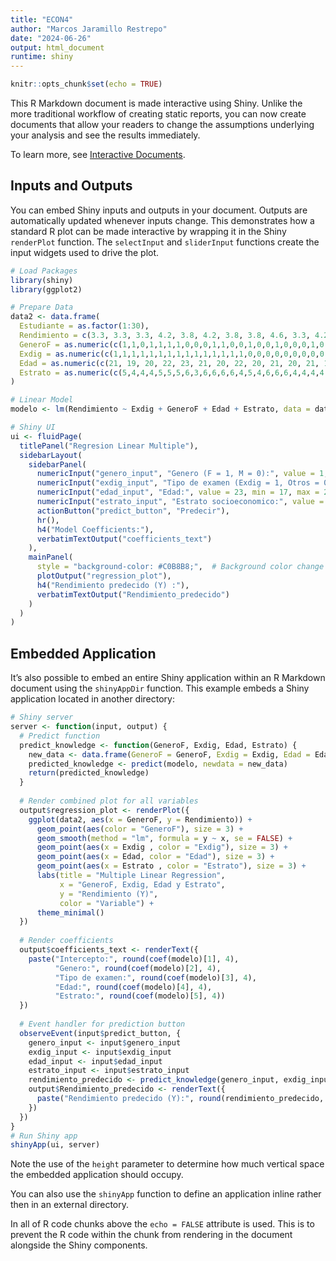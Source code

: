 ```yaml
---
title: "ECON4"
author: "Marcos Jaramillo Restrepo"
date: "2024-06-26"
output: html_document
runtime: shiny
---
```


```r
knitr::opts_chunk$set(echo = TRUE)
```

This R Markdown document is made interactive using Shiny. Unlike the more traditional workflow of creating static reports, you can now create documents that allow your readers to change the assumptions underlying your analysis and see the results immediately. 

To learn more, see [Interactive Documents](http://rmarkdown.rstudio.com/authoring_shiny.html).

## Inputs and Outputs

You can embed Shiny inputs and outputs in your document. Outputs are automatically updated whenever inputs change.  This demonstrates how a standard R plot can be made interactive by wrapping it in the Shiny `renderPlot` function. The `selectInput` and `sliderInput` functions create the input widgets used to drive the plot.

```r
# Load Packages
library(shiny)
library(ggplot2)

# Prepare Data
data2 <- data.frame(
  Estudiante = as.factor(1:30),
  Rendimiento = c(3.3, 3.3, 3.3, 4.2, 3.8, 4.2, 3.8, 3.8, 4.6, 3.3, 4.2, 5, 5, 4.6, 3.3, 1.7, 2.9, 4.2, 2.5, 2.9, 2.5, 2.9, 3.8, 4.2, 2.9, 4.2, 2.5, 2.5, 3.8, 3.8),
  GeneroF = as.numeric(c(1,1,0,1,1,1,1,0,0,0,1,1,0,0,1,0,0,1,0,0,0,1,0,0,1,1,1,0,1,0)),
  Exdig = as.numeric(c(1,1,1,1,1,1,1,1,1,1,1,1,1,1,1,0,0,0,0,0,0,0,0,0,0,0,0,0,0,0)),
  Edad = as.numeric(c(21, 19, 20, 22, 23, 21, 20, 22, 20, 21, 20, 21, 17, 21, 19, 23, 18, 19, 23, 19, 21, 18, 22, 20, 23, 21, 19, 17, 18, 23)),
  Estrato = as.numeric(c(5,4,4,4,5,5,5,6,3,6,6,6,6,4,5,4,6,6,6,4,4,4,4,5,3,6,3,4,4,5))
)

# Linear Model
modelo <- lm(Rendimiento ~ Exdig + GeneroF + Edad + Estrato, data = data2)

# Shiny UI
ui <- fluidPage(
  titlePanel("Regresion Linear Multiple"),
  sidebarLayout(
    sidebarPanel(
      numericInput("genero_input", "Genero (F = 1, M = 0):", value = 1, min = 0, max = 1),
      numericInput("exdig_input", "Tipo de examen (Exdig = 1, Otros = 0):", value = 1, min = 0, max = 1),
      numericInput("edad_input", "Edad:", value = 23, min = 17, max = 23),
      numericInput("estrato_input", "Estrato socioeconomico:", value = 6, min = 3, max = 6),
      actionButton("predict_button", "Predecir"),
      hr(),
      h4("Model Coefficients:"),
      verbatimTextOutput("coefficients_text")
    ),
    mainPanel(
      style = "background-color: #C0B8B8;",  # Background color change
      plotOutput("regression_plot"),
      h4("Rendimiento predecido (Y) :"),
      verbatimTextOutput("Rendimiento_predecido")
    )
  )
)
```

## Embedded Application

It's also possible to embed an entire Shiny application within an R Markdown document using the `shinyAppDir` function. This example embeds a Shiny application located in another directory:

```r
# Shiny server
server <- function(input, output) {
  # Predict function
  predict_knowledge <- function(GeneroF, Exdig, Edad, Estrato) {
    new_data <- data.frame(GeneroF = GeneroF, Exdig = Exdig, Edad = Edad, Estrato = Estrato)
    predicted_knowledge <- predict(modelo, newdata = new_data)
    return(predicted_knowledge)
  }
  
  # Render combined plot for all variables
  output$regression_plot <- renderPlot({
    ggplot(data2, aes(x = GeneroF, y = Rendimiento)) +
      geom_point(aes(color = "GeneroF"), size = 3) +
      geom_smooth(method = "lm", formula = y ~ x, se = FALSE) +
      geom_point(aes(x = Exdig , color = "Exdig"), size = 3) +
      geom_point(aes(x = Edad, color = "Edad"), size = 3) +
      geom_point(aes(x = Estrato , color = "Estrato"), size = 3) +
      labs(title = "Multiple Linear Regression",
           x = "GeneroF, Exdig, Edad y Estrato",
           y = "Rendimiento (Y)",
           color = "Variable") +
      theme_minimal()
  })
  
  # Render coefficients
  output$coefficients_text <- renderText({
    paste("Intercepto:", round(coef(modelo)[1], 4),
          "Genero:", round(coef(modelo)[2], 4),
          "Tipo de examen:", round(coef(modelo)[3], 4),
          "Edad:", round(coef(modelo)[4], 4),
          "Estrato:", round(coef(modelo)[5], 4))
  })
  
  # Event handler for prediction button
  observeEvent(input$predict_button, {
    genero_input <- input$genero_input
    exdig_input <- input$exdig_input
    edad_input <- input$edad_input
    estrato_input <- input$estrato_input
    rendimiento_predecido <- predict_knowledge(genero_input, exdig_input, edad_input, estrato_input)
    output$Rendimiento_predecido <- renderText({
      paste("Rendimiento predecido (Y):", round(rendimiento_predecido, 2))
    })
  })
}
# Run Shiny app
shinyApp(ui, server)
```

Note the use of the `height` parameter to determine how much vertical space the embedded application should occupy.

You can also use the `shinyApp` function to define an application inline rather then in an external directory.

In all of R code chunks above the `echo = FALSE` attribute is used. This is to prevent the R code within the chunk from rendering in the document alongside the Shiny components.



